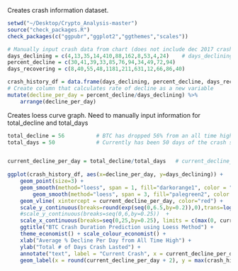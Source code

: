 

Creates crash information dataset. 
```r
setwd("~/Desktop/Crypto_Analysis-master")
source("check_packages.R")
check_packages(c("ggpubr","ggplot2","ggthemes","scales"))

# Manually input crash data from chart (does not include dec 2017 crash onwards)
days_declining = c(4,13,35,14,410,88,162,8,53,4,24)    # days_declining = total # days of overall downtrend since start of crash
percent_decline = c(30,41,39,33,85,76,94,34,49,72,94)
days_recovering = c(8,40,55,48,1181,211,631,12,66,86,40)

crash_history_df = data.frame(days_declining, percent_decline, days_recovering) %>%
# Create column that calculates rate of decline as a new variable
mutate(decline_per_day = percent_decline/days_declining) %>% 
    arrange(decline_per_day)
```


Creates loess curve graph. Need to manually input information for total_decline and total_days
```r
total_decline = 56          # BTC has dropped 56% from an all time high until today
total_days = 50             # Currently has been 50 days of the crash since the all time high


current_decline_per_day = total_decline/total_days   # current_decline_per_day is the total % decrease since all time high divided by the total number of days between all time high and today
    
ggplot(crash_history_df, aes(x=decline_per_day, y=days_declining)) +
    geom_point(size=3) +
    geom_smooth(method="loess", span = 1, fill="darkorange1", color = "orange3", alpha = 0.45) +
        geom_smooth(method="loess", span = 3, fill="palegreen2", color = "green", alpha = 0.45) +
    geom_vline( xintercept = current_decline_per_day, color="red") +
    scale_y_continuous(breaks=round(exp(seq(0,6.5,by=0.2)),0),trans=log2_trans()) +
    #scale_y_continuous(breaks=seq(0,6,by=0.25))  +
    scale_x_continuous(breaks=seq(0,25,by=0.25), limits = c(max(0, current_decline_per_day - 3.5), round(current_decline_per_day + 3.5))) +
    ggtitle("BTC Crash Duration Prediction using Loess Method") +
    theme_economist() + scale_colour_economist() +
    xlab("Average % Decline Per Day from All Time High") +
    ylab("Total # of Days Crash Lasted") +
    annotate("text", label = "Current Crash", x = current_decline_per_day - 0.05, y = 4, size = 4, colour = "red") +
    geom_label(x = round(current_decline_per_day + 2), y = max(crash_history_df$days_declining), label = "Orange Model = More Conservative")
```

